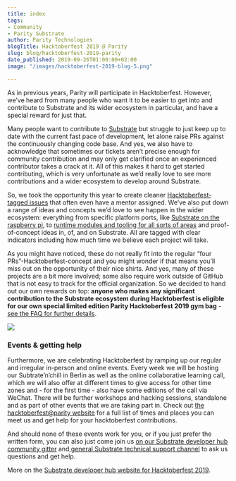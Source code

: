 ```yaml
---
title: index
tags:
- Community
- Parity Substrate
author: Parity Technologies
blogTitle: Hacktoberfest 2019 @ Parity
slug: blog/hacktoberfest-2019-parity
date_published: 2019-09-26T01:00:00+02:00
image: "/images/hacktoberfest-2019-blog-5.png"

---
```

As in previous years, Parity will participate in Hacktoberfest. However, we’ve heard from many people who want it to be easier to get into and contribute to Substrate and its wider ecosystem in particular, and have a special reward for just that.

Many people want to contribute to [Substrate](https://parity.io/substrate) but struggle to just keep up to date with the current fast pace of development, let alone raise PRs against the continuously changing code base. And yes, we also have to acknowledge that sometimes our tickets aren’t precise enough for community contribution and may only get clarified once an experienced contributor takes a crack at it. All of this makes it hard to get started contributing, which is very unfortunate as we’d really love to see more contributions and a wider ecosystem to develop around Substrate.

So, we took the opportunity this year to create cleaner [Hacktoberfest-tagged issues](https://github.com/search?q=user%3Aparitytech+label%3Ahacktoberfest+state%3Aopen&type=Issues) that often even have a mentor assigned. We’ve also put down a range of ideas and concepts we’d love to see happen in the wider ecosystem: everything from specific platform ports, like [Substrate on the raspberry pi](https://github.com/substrate-developer-hub/hacktoberfest/issues/3), to [runtime modules and tooling for all sorts of areas](https://github.com/substrate-developer-hub/hacktoberfest/issues?q=is%3Aissue+is%3Aopen+label%3Ax-runtime) and proof-of-concept ideas in, of, and on Substrate. All are tagged with clear indicators including how much time we believe each project will take.

As you might have noticed, these do not really fit into the regular “four PRs”-Hacktoberfest-concept and you might wonder if that means you’ll miss out on the opportunity of their nice shirts. And yes, many of these projects are a bit more involved; some also require work outside of GitHub that is not easy to track for the official organization. So we decided to hand out our own rewards on top: **anyone who makes any significant contribution to the Substrate ecosystem during Hacktoberfest is eligible for our own special limited edition Parity Hacktoberfest 2019 gym bag** - [see the FAQ for further details](https://substrate.dev/hacktoberfest/faq/#reward).

![](/images/hacktoberfest2019_bag.jpeg)

### **Events & getting help**

Furthermore, we are celebrating Hacktoberfest by ramping up our regular and irregular in-person and online events. Every week we will be hosting our Subtrate’n’chill in Berlin as well as the online collaborative learning call, which we will also offer at different times to give access for other time zones and - for the first time - also have some editions of the call via WeChat. There will be further workshops and hacking sessions, standalone and as part of other events that we are taking part in. Check out [the hacktoberfest@parity website](https://substrate.dev/hacktoberfest/) for a full list of times and places you can meet us and get help for your hacktoberfest contributions.

And should none of these events work for you, or if you just prefer the written form, you can also just come join us [on our Substrate developer hub community gitter](https://gitter.im/substrate-developer-hub/community) and[ general Substrate technical support channel](https://riot.im/app/#/room/#substrate-technical:matrix.org) to ask us questions and get help.

More on the [Substrate developer hub website for Hacktoberfest 2019](https://substrate.dev/hacktoberfest/).